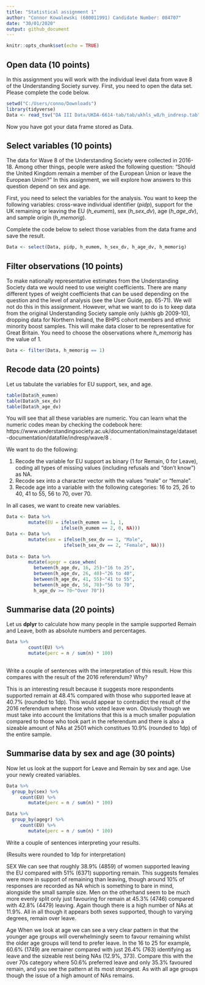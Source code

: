 ```yaml
---
title: "Statistical assignment 1"
author: "Connor Kowalewski (680011991) Candidate Number: 084707"
date: "30/01/2020"
output: github_document
---
```


```r
knitr::opts_chunk$set(echo = TRUE)
```

## Open data (10 points)

In this assignment you will work with the individual level data from wave 8 of the Understanding Society survey. First, you need to open the data set. Please complete the code below.

```r
setwd("C:/Users/conno/Downloads")
library(tidyverse)
Data <- read_tsv("DA III Data/UKDA-6614-tab/tab/ukhls_w8/h_indresp.tab")
```

Now you have got your data frame stored as Data. 

## Select variables (10 points)

The data for Wave 8 of the Understanding Society were collected in 2016-18. Among other things, people were asked the following question: "Should the United Kingdom remain a member of the European Union or leave the European Union?" In this assignment, we will explore how answers to this question depend on sex and age.

First, you need to select the variables for the analysis. You want to keep the following variables: cross-wave individual identifier (*pidp*), support for the UK remaining or leaving the EU (*h_eumem*), sex (*h_sex_dv*), age (*h_age_dv*), and sample origin (*h_memorig*).

Complete the code below to select those variables from the data frame and save the result.

```r
Data <- select(Data, pidp, h_eumem, h_sex_dv, h_age_dv, h_memorig)
```

## Filter observations (10 points)

To make nationally representative estimates from the Understanding Society data we would need to use weight coefficients. There are many different types of weight coefficients that can be used depending on the question and the level of analysis (see the User Guide, pp. 65-71). We will not do this in this assignment. However, what we want to do is to keep data from the original Understanding Society sample only (ukhls gb 2009-10), dropping  data for Northern Ireland, the BHPS cohort members and ethnic minority boost samples. This will make data closer to be representative for Great Britain. You need to choose the observations where *h_memorig* has the value of 1.

```r
Data <- filter(Data, h_memorig == 1)
```

## Recode data (20 points)

Let us tabulate the variables for EU support, sex, and age.

```r
table(Data$h_eumem)
table(Data$h_sex_dv)
table(Data$h_age_dv)
```

You will see that all these variables are numeric. You can learn what the numeric codes mean by checking the codebook here: https://www.understandingsociety.ac.uk/documentation/mainstage/dataset-documentation/datafile/indresp/wave/8 .

We want to do the following:

1) Recode the variable for EU support as binary (1 for Remain, 0 for Leave), coding all types of missing values (including refusals and "don't know") as NA.
2) Recode sex into a character vector with the values "male" or "female".
3) Recode age into a variable with the following categories: 16 to 25, 26 to 40, 41 to 55, 56 to 70, over 70.

In all cases, we want to create new variables.

```r
Data <- Data %>%
        mutate(EU = ifelse(h_eumem == 1, 1,
                    ifelse(h_eumem == 2, 0, NA)))
Data <- Data %>%
        mutate(sex = ifelse(h_sex_dv == 1, "Male", 
                     ifelse(h_sex_dv == 2, "Female", NA))) 
        
Data <- Data %>%
        mutate(agegr = case_when(
          between(h_age_dv, 16, 25)~"16 to 25",
          between(h_age_dv, 26, 40)~"26 to 40",
          between(h_age_dv, 41, 55)~"41 to 55",
          between(h_age_dv, 56, 70)~"56 to 70",
          h_age_dv >= 70~"Over 70"))

```

## Summarise data (20 points)

Let us **dplyr** to calculate how many people in the sample supported Remain and Leave, both as absolute numbers and percentages.

```r
Data %>%
        count(EU) %>%
        mutate(perc = n / sum(n) * 100)
        
```

Write a couple of sentences with the interpretation of this result. How this compares with the result of the 2016 referendum? Why?

This is an interesting result because it suggests more respondents supported remain at 48.4% compared with those who supported leave at 40.7% (rounded to 1dp). This would appear to contradict the result of the 2016 referendum where those who voted leave won. Obviusly though we must take into account the limitations that this is a much smaller population compared to those who took part in the referendum and there is also a sizeable amount of NAs at 2501 which constitues 10.9% (rounded to 1dp) of the entire sample. 

## Summarise data by sex and age (30 points)

Now let us look at the support for Leave and Remain by sex and age. Use your newly created variables.


```r

Data %>%
  group_by(sex) %>%
     count(EU) %>%
        mutate(perc = n / sum(n) * 100)

Data %>%
  group_by(agegr) %>%
     count(EU) %>%
        mutate(perc = n / sum(n) * 100)
```


Write a couple of sentences interpreting your results.

(Results were rounded to 1dp for interpretation)

SEX
We can see that roughly 38.9% (4859) of women supported leaving the EU compared with 51% (6371) supporting remain. This suggests females were more in support of remaining than leaving, though around 10% of responses are recorded as NA which is something to bare in mind, alongside the small sample size. Men on the otherhand seem to be much more evenly split only just favouring for remain at 45.3% (4746) compared with 42.8% (4479) leaving. Again though there is a high number of NAs at 11.9%. All in all though it appears both sexes supported, though to varying degrees, remain over leave. 

Age
When we look at age we can see a very clear pattern in that the younger age groups will overwhelmingly seem to favour remaining whilst the older age groups will tend to prefer leave. In the 16 to 25 for example, 60.6% (1749) are remainer compared with just 26.4% (763) identifying as leave and the sizeable rest being NAs (12.9%, 373). Compare this with the over 70s category where 50.6% preferred leave and only 35.3% favoured remain, and you see the pattern at its most strongest. As with all age groups though the issue of a high amount of NAs remains. 
